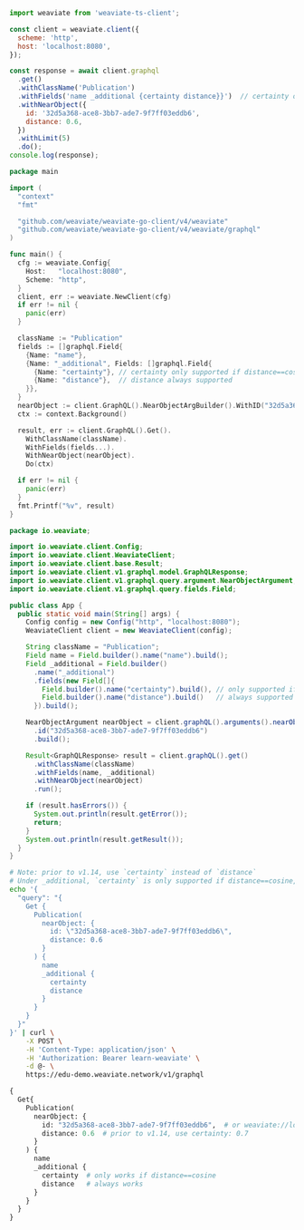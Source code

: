 

<Tabs groupId="languages">
<TabItem value="py" label="Python Client v4">
  <FilteredTextBlock
    text={PyCode}
    startMarker="START GraphQLnearObject"
    endMarker="END GraphQLnearObject"
    language="py"
  />
</TabItem>
<TabItem value="js" label="JS/TS Client v2">

```js
import weaviate from 'weaviate-ts-client';

const client = weaviate.client({
  scheme: 'http',
  host: 'localhost:8080',
});

const response = await client.graphql
  .get()
  .withClassName('Publication')
  .withFields('name _additional {certainty distance}}')  // certainty only supported if distance==cosine
  .withNearObject({
    id: '32d5a368-ace8-3bb7-ade7-9f7ff03eddb6',
    distance: 0.6,
  })
  .withLimit(5)
  .do();
console.log(response);
```

</TabItem>
<TabItem value="go" label="Go">

```go
package main

import (
  "context"
  "fmt"

  "github.com/weaviate/weaviate-go-client/v4/weaviate"
  "github.com/weaviate/weaviate-go-client/v4/weaviate/graphql"
)

func main() {
  cfg := weaviate.Config{
    Host:   "localhost:8080",
    Scheme: "http",
  }
  client, err := weaviate.NewClient(cfg)
  if err != nil {
    panic(err)
  }

  className := "Publication"
  fields := []graphql.Field{
    {Name: "name"},
    {Name: "_additional", Fields: []graphql.Field{
      {Name: "certainty"}, // certainty only supported if distance==cosine
      {Name: "distance"},  // distance always supported
    }},
  }
  nearObject := client.GraphQL().NearObjectArgBuilder().WithID("32d5a368-ace8-3bb7-ade7-9f7ff03eddb6")
  ctx := context.Background()

  result, err := client.GraphQL().Get().
    WithClassName(className).
    WithFields(fields...).
    WithNearObject(nearObject).
    Do(ctx)

  if err != nil {
    panic(err)
  }
  fmt.Printf("%v", result)
}
```

</TabItem>
<TabItem value="java" label="Java">

```java
package io.weaviate;

import io.weaviate.client.Config;
import io.weaviate.client.WeaviateClient;
import io.weaviate.client.base.Result;
import io.weaviate.client.v1.graphql.model.GraphQLResponse;
import io.weaviate.client.v1.graphql.query.argument.NearObjectArgument;
import io.weaviate.client.v1.graphql.query.fields.Field;

public class App {
  public static void main(String[] args) {
    Config config = new Config("http", "localhost:8080");
    WeaviateClient client = new WeaviateClient(config);

    String className = "Publication";
    Field name = Field.builder().name("name").build();
    Field _additional = Field.builder()
      .name("_additional")
      .fields(new Field[]{
        Field.builder().name("certainty").build(), // only supported if distance==cosine
        Field.builder().name("distance").build()   // always supported
      }).build();

    NearObjectArgument nearObject = client.graphQL().arguments().nearObjectArgBuilder()
      .id("32d5a368-ace8-3bb7-ade7-9f7ff03eddb6")
      .build();

    Result<GraphQLResponse> result = client.graphQL().get()
      .withClassName(className)
      .withFields(name, _additional)
      .withNearObject(nearObject)
      .run();

    if (result.hasErrors()) {
      System.out.println(result.getError());
      return;
    }
    System.out.println(result.getResult());
  }
}
```

</TabItem>
<TabItem value="curl" label="Curl">

```bash
# Note: prior to v1.14, use `certainty` instead of `distance`
# Under _additional, `certainty` is only supported if distance==cosine, but `distance` is always supported
echo '{
  "query": "{
    Get {
      Publication(
        nearObject: {
          id: \"32d5a368-ace8-3bb7-ade7-9f7ff03eddb6\",
          distance: 0.6
        }
      ) {
        name
        _additional {
          certainty
          distance
        }
      }
    }
  }"
}' | curl \
    -X POST \
    -H 'Content-Type: application/json' \
    -H 'Authorization: Bearer learn-weaviate' \
    -d @- \
    https://edu-demo.weaviate.network/v1/graphql
```

</TabItem>
<TabItem value="graphql" label="GraphQL">

```graphql
{
  Get{
    Publication(
      nearObject: {
        id: "32d5a368-ace8-3bb7-ade7-9f7ff03eddb6",  # or weaviate://localhost/32d5a368-ace8-3bb7-ade7-9f7ff03eddb6
        distance: 0.6  # prior to v1.14, use certainty: 0.7
      }
    ) {
      name
      _additional {
        certainty  # only works if distance==cosine
        distance   # always works
      }
    }
  }
}
```

</TabItem>
</Tabs>
